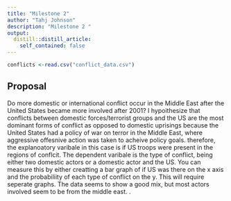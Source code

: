 ```yaml
---
title: "Milestone 2"
author: "Tahj Johnson"
description: "Milestone 2 "
output:
  distill::distill_article:
    self_contained: false
---
```


```r
conflicts <-read.csv("conflict_data.csv")
```


## Proposal

Do more domestic or international conflict occur in the Middle East after the United States became more involved after 2001? I hypoithesize that conflicts between domestic forces/terrorist groups and the US are the most dominant forms of conflict as opposed to domestic uprisings because the United States had a policy of war on terror in the Middle East, where aggressive offesnive action was taken to acheive policy goals. therefore, the explanoatory varibale in this case is if US troops were present in the regions of conflcit. The dependent varibale is the type of conflict, being either two domestic actors or a domestic actor and the US. You can measure this by either creatting a bar graph of if US was there on the x axis and the probabiliity of each type of conflict on the y. This will require seperate graphs. The data seems to show a good mix, but most actors involved seem to be from the middle east. 
.